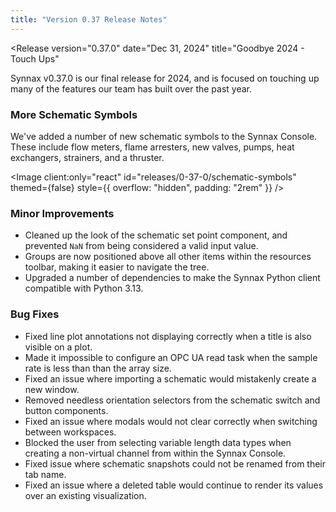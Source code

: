 ```yaml
---
title: "Version 0.37 Release Notes"
---
```



<Release
    version="0.37.0"
    date="Dec 31, 2024"
    title="Goodbye 2024 - Touch Ups"
>

<Thumbnail />

Synnax v0.37.0 is our final release for 2024, and is focused on touching up many of the
features our team has built over the past year.

### More Schematic Symbols

We've added a number of new schematic symbols to the Synnax Console. These include flow
meters, flame arresters, new valves, pumps, heat exchangers, strainers, and a thruster.

<Image
  client:only="react"
  id="releases/0-37-0/schematic-symbols"
  themed={false}
  style={{ overflow: "hidden", padding: "2rem" }}
/>

### Minor Improvements

- Cleaned up the look of the schematic set point component, and prevented `NaN` from
  being considered a valid input value.
- Groups are now positioned above all other items within the resources toolbar, making
  it easier to navigate the tree.
- Upgraded a number of dependencies to make the Synnax Python client compatible with
  Python 3.13.

### Bug Fixes

- Fixed line plot annotations not displaying correctly when a title is also visible on a
  plot.
- Made it impossible to configure an OPC UA read task when the sample rate is less than
  than the array size.
- Fixed an issue where importing a schematic would mistakenly create a new window.
- Removed needless orientation selectors from the schematic switch and button components.
- Fixed an issue where modals would not clear correctly when switching between
  workspaces.
- Blocked the user from selecting variable length data types when creating a non-virtual
  channel from within the Synnax Console.
- Fixed issue where schematic snapshots could not be renamed from their tab name.
- Fixed an issue where a deleted table would continue to render its values over an
  existing visualization.

</Release>

